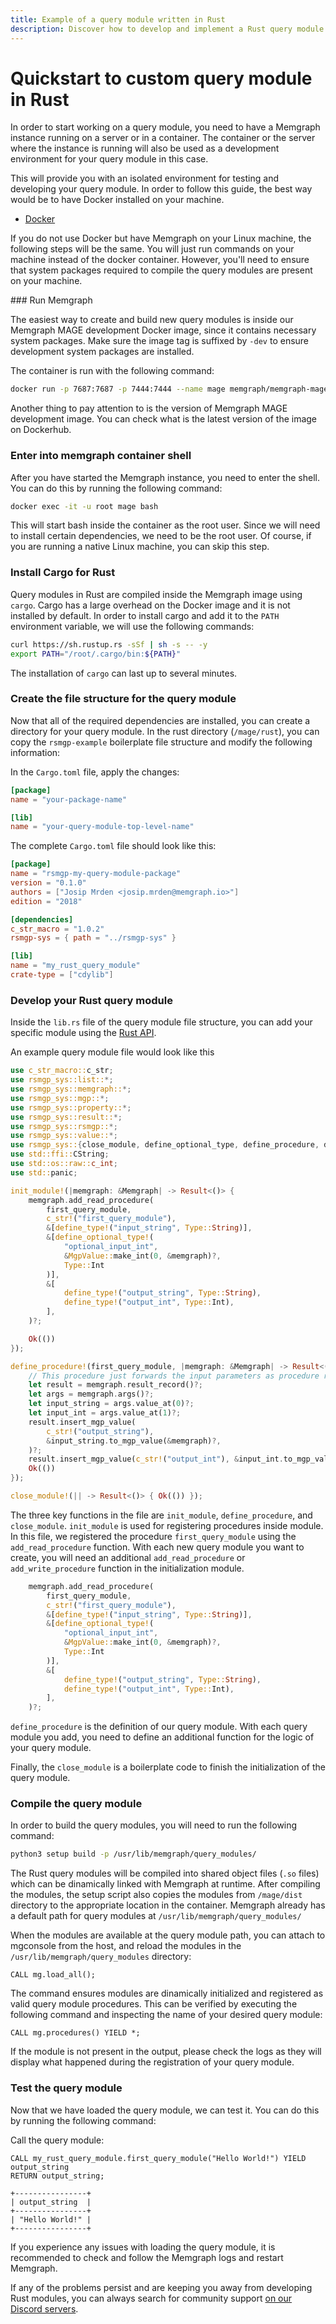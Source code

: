 ```yaml
---
title: Example of a query module written in Rust
description: Discover how to develop and implement a Rust query module in Memgraph.
---
```



# Quickstart to custom query module in Rust

In order to start working on a query module, you need to have a Memgraph instance running on a server or in a container. The container or the server where the instance is running will also be used as a development environment for your query module in this case. 

This will provide you with an isolated environment for testing and developing your query module. In order to follow this guide, the best way would be to have Docker installed on your machine.

- [Docker](https://docs.docker.com/get-docker/)


If you do not use Docker but have Memgraph on your Linux machine, the following steps will be the same. You will just run commands on your machine instead of the docker container. However,
you'll need to ensure that system packages required to compile the query modules are present on your machine.

<Steps>
### Run Memgraph

The easiest way to create and build new query modules is inside our 
Memgraph MAGE development Docker image, since it contains necessary system packages. Make sure the image
tag is suffixed by `-dev` to ensure development system packages are installed. 

The container is run with the following command:

```bash
docker run -p 7687:7687 -p 7444:7444 --name mage memgraph/memgraph-mage:<version>-dev
```

Another thing to pay attention to is the version of Memgraph MAGE development image. You can check 
what is the latest version of the image on Dockerhub.

### Enter into memgraph container shell

After you have started the Memgraph instance, you need to enter the shell. You can do this by running the following command:

```bash
docker exec -it -u root mage bash
```

This will start bash inside the container as the root user. Since we will need to install certain dependencies, we need to be the root user. Of course, if you are running a native Linux machine, you can skip this step.

### Install Cargo for Rust

Query modules in Rust are compiled inside the Memgraph image using `cargo`. 
Cargo has a large overhead on the Docker image and it is not
installed by default. In order to install cargo and add it to the `PATH` 
environment variable, we will use the following commands:

```bash
curl https://sh.rustup.rs -sSf | sh -s -- -y
export PATH="/root/.cargo/bin:${PATH}"
```

The installation of `cargo` can last up to several minutes.

### Create the file structure for the query module

Now that all of the required dependencies are installed, you can create a directory for your query module. In the rust directory (`/mage/rust`), you
can copy the `rsmgp-example` boilerplate file structure and modify the following information:

In the `Cargo.toml` file, apply the changes:
```toml
[package]
name = "your-package-name"

[lib]
name = "your-query-module-top-level-name"
```

The complete `Cargo.toml` file should look like this:
```toml
[package]
name = "rsmgp-my-query-module-package"
version = "0.1.0"
authors = ["Josip Mrden <josip.mrden@memgraph.io>"]
edition = "2018"

[dependencies]
c_str_macro = "1.0.2"
rsmgp-sys = { path = "../rsmgp-sys" }

[lib]
name = "my_rust_query_module"
crate-type = ["cdylib"]
```

### Develop your Rust query module

Inside the `lib.rs` file of the query module file structure, you can add your specific 
module using the [Rust API](/custom-query-modules/rust/rust-api.md).

An example query module file would look like this

```rs
use c_str_macro::c_str;
use rsmgp_sys::list::*;
use rsmgp_sys::memgraph::*;
use rsmgp_sys::mgp::*;
use rsmgp_sys::property::*;
use rsmgp_sys::result::*;
use rsmgp_sys::rsmgp::*;
use rsmgp_sys::value::*;
use rsmgp_sys::{close_module, define_optional_type, define_procedure, define_type, init_module};
use std::ffi::CString;
use std::os::raw::c_int;
use std::panic;

init_module!(|memgraph: &Memgraph| -> Result<()> {
    memgraph.add_read_procedure(
        first_query_module,
        c_str!("first_query_module"),
        &[define_type!("input_string", Type::String)],
        &[define_optional_type!(
            "optional_input_int",
            &MgpValue::make_int(0, &memgraph)?,
            Type::Int
        )],
        &[
            define_type!("output_string", Type::String),
            define_type!("output_int", Type::Int),
        ],
    )?;

    Ok(())
});

define_procedure!(first_query_module, |memgraph: &Memgraph| -> Result<()> {
    // This procedure just forwards the input parameters as procedure results.
    let result = memgraph.result_record()?;
    let args = memgraph.args()?;
    let input_string = args.value_at(0)?;
    let input_int = args.value_at(1)?;
    result.insert_mgp_value(
        c_str!("output_string"),
        &input_string.to_mgp_value(&memgraph)?,
    )?;
    result.insert_mgp_value(c_str!("output_int"), &input_int.to_mgp_value(&memgraph)?)?;
    Ok(())
});

close_module!(|| -> Result<()> { Ok(()) });
```

The three key functions in the file are `init_module`, `define_procedure`, and `close_module`.
`init_module` is used for registering procedures inside module. In this file, we registered the procedure
`first_query_module` using the `add_read_procedure` function. With each new query module you want to create, you will
need an additional `add_read_procedure` or `add_write_procedure` function in the initialization module.

```rs
    memgraph.add_read_procedure(
        first_query_module,
        c_str!("first_query_module"),
        &[define_type!("input_string", Type::String)],
        &[define_optional_type!(
            "optional_input_int",
            &MgpValue::make_int(0, &memgraph)?,
            Type::Int
        )],
        &[
            define_type!("output_string", Type::String),
            define_type!("output_int", Type::Int),
        ],
    )?;
```

`define_procedure` is the definition of our query module. With each query module you add, you need to define
an additional function for the logic of your query module.

Finally, the `close_module` is a boilerplate code to finish the initialization of the query module.

### Compile the query module

In order to build the query modules, you will need to run the following command:

```bash
python3 setup build -p /usr/lib/memgraph/query_modules/
```

The Rust query modules will be compiled into shared object files (`.so` files) which can be dinamically linked
with Memgraph at runtime.
After compiling the modules, the setup script also copies the modules from `/mage/dist` directory 
to the appropriate location in the container. Memgraph already has a default path for query modules at
`/usr/lib/memgraph/query_modules/`

When the modules are available at the query module path, you can attach to mgconsole from the host, and reload
the modules in the `/usr/lib/memgraph/query_modules` directory:

```cypher
CALL mg.load_all();
```

The command ensures modules are dinamically initialized and registered as valid query module procedures.
This can be verified by executing the following command and inspecting the name of your desired query module:
```cypher
CALL mg.procedures() YIELD *;
```

If the module is not present in the output, please check the logs as they will display what happened during the
registration of your query module.

### Test the query module

Now that we have loaded the query module, we can test it. You can do this by running the following command:

Call the query module: 

```cypher
CALL my_rust_query_module.first_query_module("Hello World!") YIELD output_string
RETURN output_string;
```

```cypher
+----------------+
| output_string  |
+----------------+
| "Hello World!" |
+----------------+
```

If you experience any issues with loading the query module, it is recommended to check and
follow the Memgraph logs and restart Memgraph.

If any of the problems persist and are keeping you away from developing Rust modules, you can 
always search for community support [on our Discord servers](https://discord.gg/memgraph).

</Steps>
